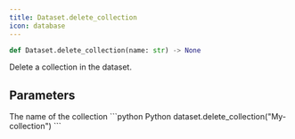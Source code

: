 ```yaml
---
title: Dataset.delete_collection
icon: database
---
```


```python
def Dataset.delete_collection(name: str) -> None
```

Delete a collection in the dataset.

## Parameters

<ParamField path="name" type="string">
  The name of the collection
</ParamField>

<RequestExample>
```python Python
dataset.delete_collection("My-collection")
```
</RequestExample>
